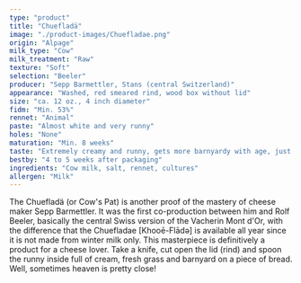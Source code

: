 ```yaml
---
type: "product"
title: "Chuefladä"
image: "./product-images/Chuefladae.png"
origin: "Alpage"
milk_type: "Cow"
milk_treatment: "Raw"
texture: "Soft"
selection: "Beeler"
producer: "Sepp Barmettler, Stans (central Switzerland)"
appearance: "Washed, red smeared rind, wood box without lid"
size: "ca. 12 oz., 4 inch diameter"
fidm: "Min. 53%"
rennet: "Animal"
paste: "Almost white and very runny"
holes: "None"
maturation: "Min. 8 weeks"
taste: "Extremely creamy and runny, gets more barnyardy with age, just like a Vacherin Mont d’Or."
bestby: "4 to 5 weeks after packaging"
ingredients: "Cow milk, salt, rennet, cultures"
allergen: "Milk"
---
```


The Chuefladä (or Cow's Pat) is another proof of the mastery of cheese maker Sepp Barmettler. It was the first co-production between him and Rolf Beeler, basically the central Swiss version of the Vacherin Mont d'Or, with the difference that the Chuefladae [Khooē-Flādə] is available all year since it is not made from winter milk only. This masterpiece is definitively a product for a cheese lover. Take a knife, cut open the lid (rind) and spoon the runny inside full of cream, fresh grass and barnyard on a piece of bread. Well, sometimes heaven is pretty close!